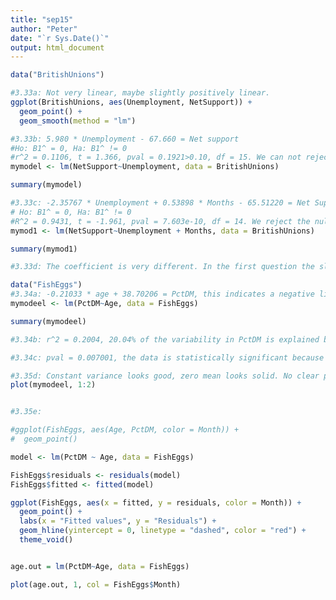 ```yaml
---
title: "sep15"
author: "Peter"
date: "`r Sys.Date()`"
output: html_document
---
```


```r
data("BritishUnions")
```

```r
#3.33a: Not very linear, maybe slightly positively linear. 
ggplot(BritishUnions, aes(Unemployment, NetSupport)) +
  geom_point() +
  geom_smooth(method = "lm")

#3.33b: 5.980 * Unemployment - 67.660 = Net support
#Ho: B1^ = 0, Ha: B1^ != 0
#r^2 = 0.1106, t = 1.366, pval = 0.1921>0.10, df = 15. We can not reject the null hypothesis because of the massive pvalue and low test statistic. We do not have significant evidence to support that there is a linear relationship btwn net support and unemployment. COULD DO F TEST HERE
mymodel <- lm(NetSupport~Unemployment, data = BritishUnions)

summary(mymodel)

#3.33c: -2.35767 * Unemployment + 0.53898 * Months - 65.51220 = Net Support
# Ho: B1^ = 0, Ha: B1^ != 0
#R^2 = 0.9431, t = -1.961, pval = 7.603e-10, df = 14. We reject the null hypothesis. We have significant evidence that, when time controlled for, there is a linear relationship between net support and unemployment. 
mymod1 <- lm(NetSupport~Unemployment + Months, data = BritishUnions)

summary(mymod1)

#3.33d: The coefficient is very different. In the first question the slope was 5.98 and in the second it was -2.36. Something about time being controlled for caused a better linear relationship and a stronger fit of the model. The coefficient actually shows a strong negative linear relationship, rather than a shitty positive not linear relationship. 

```

```r
data("FishEggs")
#3.34a: -0.21033 * age + 38.70206 = PctDM, this indicates a negative linear relationship between the two. 
mymodeel <- lm(PctDM~Age, data = FishEggs)

summary(mymodeel)

#3.34b: r^2 = 0.2004, 20.04% of the variability in PctDM is explained by age. 

#3.34c: pval = 0.007001, the data is statistically significant because our pval is <0.05.

#3.35d: Constant variance looks good, zero mean looks solid. No clear pattern. Eq variance looks good. 
plot(mymodeel, 1:2)


#3.35e:

#ggplot(FishEggs, aes(Age, PctDM, color = Month)) +
#  geom_point() 

model <- lm(PctDM ~ Age, data = FishEggs)

FishEggs$residuals <- residuals(model)
FishEggs$fitted <- fitted(model)

ggplot(FishEggs, aes(x = fitted, y = residuals, color = Month)) +
  geom_point() +
  labs(x = "Fitted values", y = "Residuals") +
  geom_hline(yintercept = 0, linetype = "dashed", color = "red") +
  theme_void()


age.out = lm(PctDM~Age, data = FishEggs)

plot(age.out, 1, col = FishEggs$Month)

```








